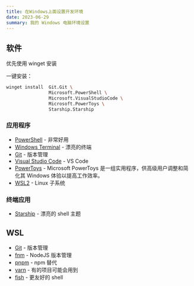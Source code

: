 ```yaml
---
title: 在Windows上面设置开发环境
date: 2023-06-29
summary: 我的 Windows 电脑环境设置
---
```


## 软件

优先使用 winget 安装

一键安装：

```bash
winget install  Git.Git \
                Microsoft.PowerShell \
                Microsoft.VisualStudioCode \
                Microsoft.PowerToys \
                Starship.Starship
```

### 应用程序

- [PowerShell](https://github.com/PowerShell/PowerShell) - 非常好用
- [Windows Terminal](https://github.com/microsoft/terminal) - 漂亮的终端
- [Git](https://git-scm.com/) - 版本管理
- [Visual Studio Code](https://code.visualstudio.com/) - VS Code
- [PowerToys](https://github.com/microsoft/PowerToys) - Microsoft PowerToys 是一组实用程序，供高级用户调整和简化其 Windows 体验以提高工作效率。
- [WSL2](https://learn.microsoft.com/en-us/windows/wsl/) - Linux 子系统

### 终端应用

- [Starship](https://starship.rs/) - 漂亮的 shell 主题

## WSL

- [Git](https://git-scm.com/) - 版本管理
- [fnm](https://github.com/Schniz/fnm) - NodeJS 版本管理
- [pnpm](https://github.com/pnpm/pnpm) - npm 替代
- [yarn](https://github.com/yarnpkg/berry) - 有的项目可能会用到
- [fish](https://github.com/fish-shell/fish-shell) - 更友好的 shell
